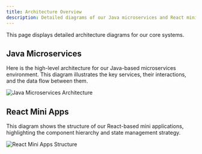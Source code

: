 ```yaml
---
title: Architecture Overview
description: Detailed diagrams of our Java microservices and React mini apps.
---
```


This page displays detailed architecture diagrams for our core systems.

## Java Microservices

Here is the high-level architecture for our Java-based microservices environment. This diagram illustrates the key services, their interactions, and the data flow between them.

![Java Microservices Architecture](https://images.unsplash.com/photo-1595843102703-96f6a6580cd1?w=600)

## React Mini Apps

This diagram shows the structure of our React-based mini applications, highlighting the component hierarchy and state management strategy.

![React Mini Apps Structure](https://images.unsplash.com/photo-1570372225974-74fa85214b83?w=600)

    